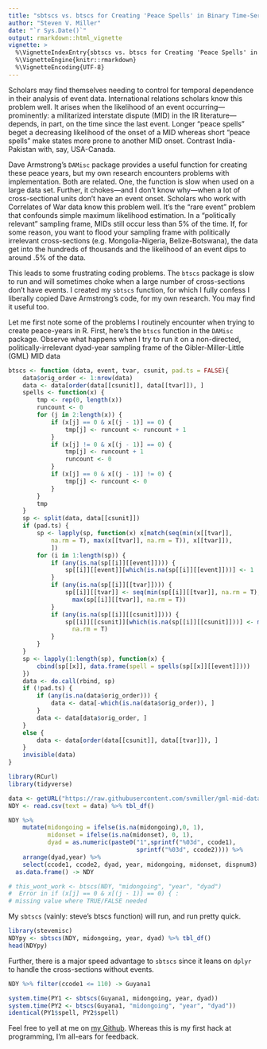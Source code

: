 ```yaml
---
title: "sbtscs vs. btscs for Creating 'Peace Spells' in Binary Time-Series Cross-Section Research"
author: "Steven V. Miller"
date: "`r Sys.Date()`"
output: rmarkdown::html_vignette
vignette: >
  %\VignetteIndexEntry{sbtscs vs. btscs for Creating 'Peace Spells' in Binary Time-Series Cross-Section Research}
  %\VignetteEngine{knitr::rmarkdown}
  %\VignetteEncoding{UTF-8}
---
```


Scholars may find themselves needing to control for temporal dependence in their analysis of event data. International relations scholars know this problem well. It arises when the likelihood of an event occurring---prominently: a militarized interstate dispute (MID) in the IR literature---depends, in part, on the time since the last event. Longer "peace spells" beget a decreasing likelihood of the onset of a MID whereas short "peace spells" make states more prone to another MID onset. Contrast India-Pakistan with, say, USA-Canada.

Dave Armstrong's `DAMisc` package provides a useful function for creating these peace years, but my own research encounters problems with implementation. Both are related. One, the function is slow when used on a large data set. Further, it chokes---and I don't know why---when a lot of cross-sectional units don't have an event onset. Scholars who work with Correlates of War data know this problem well. It's the "rare event" problem that confounds simple maximum likelihood estimation. In a "politically relevant" sampling frame, MIDs still occur less than 5% of the time. If, for some reason, you want to flood your sampling frame with politically irrelevant cross-sections (e.g. Mongolia-Nigeria, Belize-Botswana), the data get into the hundreds of thousands and the likelihood of an event dips to around .5% of the data.

This leads to some frustrating coding problems. The `btscs` package is slow to run and will sometimes choke when a large number of cross-sections don't have events. I created my `sbtscs` function, for which I fully confess I liberally copied Dave Armstrong's code, for my own research. You may find it useful too.

Let me first note some of the problems I routinely encounter when trying to create peace-years in R. First, here's the `btscs` function in the `DAMisc` package. Observe what happens when I try to run it on a non-directed, politically-irrelevant dyad-year sampling frame of the Gibler-Miller-Little (GML) MID data

```r
btscs <- function (data, event, tvar, csunit, pad.ts = FALSE){
    data$orig_order <- 1:nrow(data)
    data <- data[order(data[[csunit]], data[[tvar]]), ]
    spells <- function(x) {
        tmp <- rep(0, length(x))
        runcount <- 0
        for (j in 2:length(x)) {
            if (x[j] == 0 & x[(j - 1)] == 0) {
                tmp[j] <- runcount <- runcount + 1
            }
            if (x[j] != 0 & x[(j - 1)] == 0) {
                tmp[j] <- runcount + 1
                runcount <- 0
            }
            if (x[j] == 0 & x[(j - 1)] != 0) {
                tmp[j] <- runcount <- 0
            }
        }
        tmp
    }
    sp <- split(data, data[[csunit]])
    if (pad.ts) {
        sp <- lapply(sp, function(x) x[match(seq(min(x[[tvar]], 
            na.rm = T), max(x[[tvar]], na.rm = T)), x[[tvar]]), 
            ])
        for (i in 1:length(sp)) {
            if (any(is.na(sp[[i]][[event]]))) {
                sp[[i]][[event]][which(is.na(sp[[i]][[event]]))] <- 1
            }
            if (any(is.na(sp[[i]][[tvar]]))) {
                sp[[i]][[tvar]] <- seq(min(sp[[i]][[tvar]], na.rm = T), 
                  max(sp[[i]][[tvar]], na.rm = T))
            }
            if (any(is.na(sp[[i]][[csunit]]))) {
                sp[[i]][[csunit]][which(is.na(sp[[i]][[csunit]]))] <- mean(sp[[i]][[csunit]], 
                  na.rm = T)
            }
        }
    }
    sp <- lapply(1:length(sp), function(x) {
        cbind(sp[[x]], data.frame(spell = spells(sp[[x]][[event]])))
    })
    data <- do.call(rbind, sp)
    if (!pad.ts) {
        if (any(is.na(data$orig_order))) {
            data <- data[-which(is.na(data$orig_order)), ]
        }
        data <- data[data$orig_order, ]
    }
    else {
        data <- data[order(data[[csunit]], data[[tvar]]), ]
    }
    invisible(data)
}

library(RCurl)
library(tidyverse)

data <- getURL("https://raw.githubusercontent.com/svmiller/gml-mid-data/master/gml-ndy.csv")
NDY <- read.csv(text = data) %>% tbl_df()

NDY %>%
    mutate(midongoing = ifelse(is.na(midongoing),0, 1),
           midonset = ifelse(is.na(midonset), 0, 1),
           dyad = as.numeric(paste0("1",sprintf("%03d", ccode1), 
                                    sprintf("%03d", ccode2)))) %>%
    arrange(dyad,year) %>%
    select(ccode1, ccode2, dyad, year, midongoing, midonset, dispnum3) %>%
  as.data.frame() -> NDY

# this_wont_work <- btscs(NDY, "midongoing", "year", "dyad")
#  Error in if (x[j] == 0 & x[(j - 1)] == 0) { : 
# missing value where TRUE/FALSE needed 

```

My `sbtscs` (vainly: steve's btscs function) will run, and run pretty quick.

```r
library(stevemisc)
NDYpy <- sbtscs(NDY, midongoing, year, dyad) %>% tbl_df()
head(NDYpy)
```

Further, there is a major speed advantage to `sbtscs` since it leans on `dplyr` to handle the cross-sections without events.

```r
NDY %>% filter(ccode1 <= 110) -> Guyana1

system.time(PY1 <- sbtscs(Guyana1, midongoing, year, dyad))
system.time(PY2 <- btscs(Guyana1, "midongoing", "year", "dyad"))
identical(PY1$spell, PY2$spell)
```

Feel free to yell at me on [my Github](https://github.com/svmiller). Whereas this is my first hack at programming, I'm all-ears for feedback.
